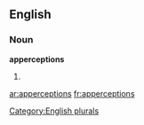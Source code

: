 
==English==

===Noun===
'''apperceptions'''

# {{plural of|[[apperception]]}}

[[Category:English plurals]]

[[ar:apperceptions]]
[[fr:apperceptions]]